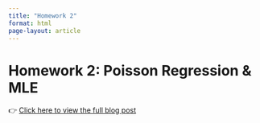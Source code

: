 ```yaml
---
title: "Homework 2"
format: html
page-layout: article
---
```


# Homework 2: Poisson Regression & MLE


👉 [Click here to view the full blog post](homework2.html)
